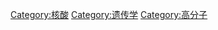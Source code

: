{{Catmore}}
{{Commonscat|DNA}}

[[Category:核酸|Category:核酸]]
[[Category:遗传学|Category:遗传学]]
[[Category:高分子|Category:高分子]]